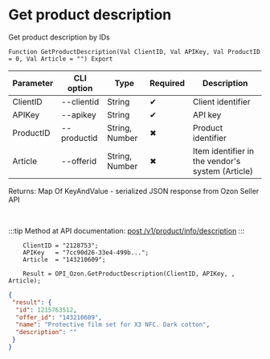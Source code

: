 ﻿---
sidebar_position: 4
---


# Get product description
 Get product description by IDs



`Function GetProductDescription(Val ClientID, Val APIKey, Val ProductID = 0, Val Article = "") Export`

  | Parameter | CLI option | Type | Required | Description |
  |-|-|-|-|-|
  | ClientID | --clientid | String | &#x2714; | Client identifier |
  | APIKey | --apikey | String | &#x2714; | API key |
  | ProductID | --productid | String, Number | &#x2716; | Product identifier |
  | Article | --offerid | String, Number | &#x2716; | Item identifier in the vendor's system (Article) |

  
  Returns:  Map Of KeyAndValue - serialized JSON response from Ozon Seller API

<br/>

:::tip
Method at API documentation: [post /v1/product/info/description](https://docs.ozon.ru/api/seller/#operation/ProductAPI_GetProductInfoDescription)
:::
<br/>


```bsl title="Code example"
    ClientID = "2128753";
    APIKey   = "7cc90d26-33e4-499b...";
    Article  = "143210609";

    Result = OPI_Ozon.GetProductDescription(ClientID, APIKey, , Article);
```
 



```json title="Result"
{
 "result": {
  "id": 1215763512,
  "offer_id": "143210609",
  "name": "Protective film set for X3 NFC. Dark cotton",
  "description": ""
 }
}
```
